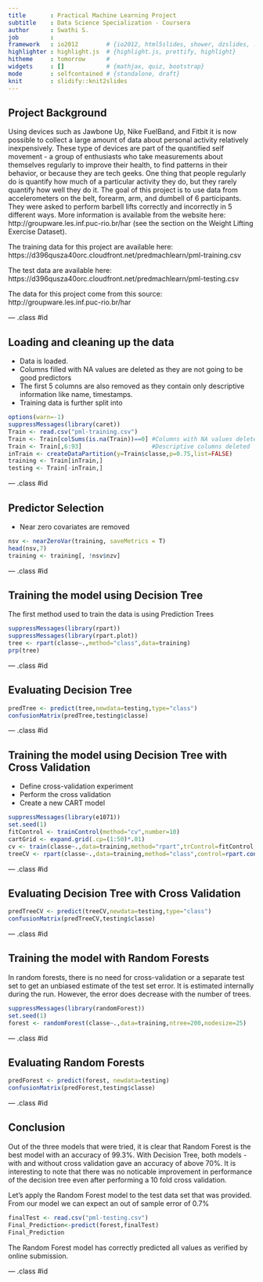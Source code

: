 ```yaml
---
title       : Practical Machine Learning Project
subtitle    : Data Science Specialization - Coursera
author      : Swathi S.
job         : 
framework   : io2012        # {io2012, html5slides, shower, dzslides, ...}
highlighter : highlight.js  # {highlight.js, prettify, highlight}
hitheme     : tomorrow      # 
widgets     : []            # {mathjax, quiz, bootstrap}
mode        : selfcontained # {standalone, draft}
knit        : slidify::knit2slides
---
```


## Project Background

Using devices such as Jawbone Up, Nike FuelBand, and Fitbit it is now possible to collect a large amount of data about personal activity relatively inexpensively. These type of devices are part of the quantified self movement - a group of enthusiasts who take measurements about themselves regularly to improve their health, to find patterns in their behavior, or because they are tech geeks. One thing that people regularly do is quantify how much of a particular activity they do, but they rarely quantify how well they do it. The goal of this project is to use data from accelerometers on the belt, forearm, arm, and dumbell of 6 participants. They were asked to perform barbell lifts correctly and incorrectly in 5 different ways. More information is available from the website here: http://groupware.les.inf.puc-rio.br/har (see the section on the Weight Lifting Exercise Dataset). 

The training data for this project are available here:
https://d396qusza40orc.cloudfront.net/predmachlearn/pml-training.csv

The test data are available here: 
https://d396qusza40orc.cloudfront.net/predmachlearn/pml-testing.csv

The data for this project come from this source: http://groupware.les.inf.puc-rio.br/har

--- .class #id

## Loading and cleaning up the data

- Data is loaded.
- Columns filled with NA values are deleted as they are not going to be good predictors
- The first 5 columns are also removed as they contain only descriptive information like name, timestamps.
- Training data is further split into 

```r
options(warn=-1)
suppressMessages(library(caret))
Train <- read.csv("pml-training.csv")
Train <- Train[colSums(is.na(Train))==0] #Columns with NA values deleted
Train <- Train[,6:93]                    #Descriptive columns deleted
inTrain <- createDataPartition(y=Train$classe,p=0.75,list=FALSE)
training <- Train[inTrain,]
testing <- Train[-inTrain,]

```

--- .class #id

## Predictor Selection

- Near zero covariates are removed

```r
nsv <- nearZeroVar(training, saveMetrics = T)
head(nsv,7)
training <- training[, !nsv$nzv]
```

--- .class #id

## Training the model using Decision Tree
The first method used to train the data is using Prediction Trees
```r
suppressMessages(library(rpart))
suppressMessages(library(rpart.plot))
tree <- rpart(classe~.,method="class",data=training)
prp(tree)
```

--- .class #id

## Evaluating Decision Tree 

```r
predTree <- predict(tree,newdata=testing,type="class")
confusionMatrix(predTree,testing$classe)
```

--- .class #id

## Training the model using Decision Tree with Cross Validation

- Define cross-validation experiment
- Perform the cross validation
- Create a new CART model

```r
suppressMessages(library(e1071))
set.seed(1)
fitControl <- trainControl(method="cv",number=10)
cartGrid <- expand.grid(.cp=(1:50)*.01)
cv <- train(classe~.,data=training,method="rpart",trControl=fitControl,tuneGrid=cartGrid) #From this we find that best control parameter for highest accuracy is cp=0.01
treeCV <- rpart(classe~.,data=training,method="class",control=rpart.control(cp=0.01))
```

--- .class #id

## Evaluating Decision Tree with Cross Validation

```r
predTreeCV <- predict(treeCV,newdata=testing,type="class")
confusionMatrix(predTreeCV,testing$classe)
```

--- .class #id

## Training the model with Random Forests

In random forests, there is no need for cross-validation or a separate test set to get an unbiased estimate of the test set error. It is estimated internally during the run. However, the error does decrease with the number of trees. 

```r
suppressMessages(library(randomForest))
set.seed(1)
forest <- randomForest(classe~.,data=training,ntree=200,nodesize=25)
```

--- .class #id

## Evaluating Random Forests

```r
predForest <- predict(forest, newdata=testing)
confusionMatrix(predForest,testing$classe)
```

--- .class #id

## Conclusion

Out of the three models that were tried, it is clear that Random Forest is the best model with an accuracy of 99.3%. With Decision Tree, both models - with and without cross validation gave an accuracy of above 70%. It is interesting to note that there was no noticable improvement in performance of the decision tree even after performing a 10 fold cross validation.

Let's apply the Random Forest model to the test data set that was provided. From our model we can expect an out of sample error of 0.7% 

```r
finalTest <- read.csv("pml-testing.csv")
Final_Prediction<-predict(forest,finalTest)
Final_Prediction
```

The Random Forest model has correctly predicted all values as verified by online submission.

--- .class #id